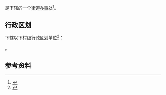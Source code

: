 {{中国乡级行政区|43/01/05/015/000}}

'''{{PAGENAMEBASE}}'''是{{PRC admin/fullname|43/01/05/015/000|3}}下辖的一个[[街道办事处|街道办事处]]<ref>{{PRC admin/ref sgc|{{PRC admin/parent|43/01/05/015/000}}}}</ref>。

== 行政区划 ==
{{PAGENAMEBASE}}下辖以下村级行政区划单位<ref>{{PRC admin/ref sgc|43/01/05/015/000}}</ref>：

{{PRC admin/children|43/01/05/015/000}}。

== 参考资料 ==
{{reflist}}

{{湖南行政区划小作品}}
{{PRC admin/navcat|43/01/05/015/000}}